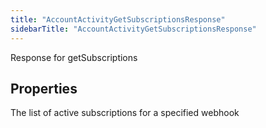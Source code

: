 ```yaml
---
title: "AccountActivityGetSubscriptionsResponse"
sidebarTitle: "AccountActivityGetSubscriptionsResponse"
---
```


Response for getSubscriptions

## Properties

<ResponseField name="data" type="Record\<string, any\>" required>
The list of active subscriptions for a specified webhook
</ResponseField>





<ResponseField name="errors" type="any[]">

</ResponseField>

